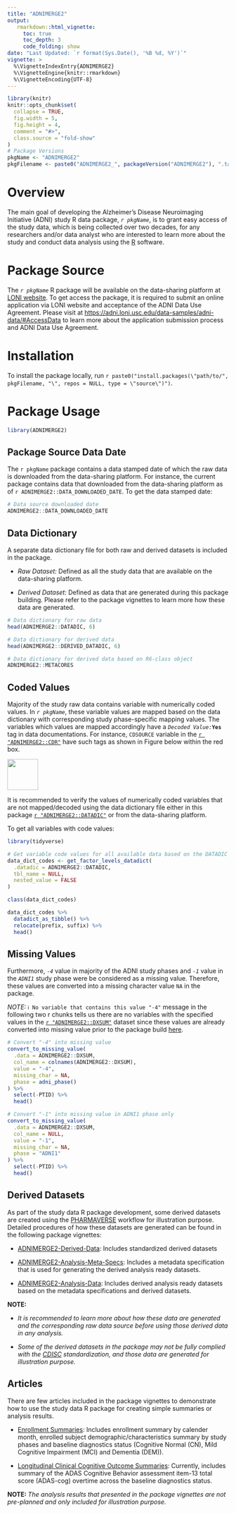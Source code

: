 ```yaml
---
title: "ADNIMERGE2"
output: 
   rmarkdown::html_vignette:
     toc: true
     toc_depth: 3
     code_folding: show
date: "Last Updated: `r format(Sys.Date(), '%B %d, %Y')`"
vignette: >
  %\VignetteIndexEntry{ADNIMERGE2}
  %\VignetteEngine{knitr::rmarkdown}
  %\VignetteEncoding{UTF-8}
---
```


```r
library(knitr)
knitr::opts_chunk$set(
  collapse = TRUE,
  fig.width = 5,
  fig.height = 4,
  comment = "#>",
  class.source = "fold-show"
)
# Package Versions
pkgName <- "ADNIMERGE2"
pkgFilename <- paste0("ADNIMERGE2_", packageVersion("ADNIMERGE2"), ".tar.gz")
```

# Overview 

The main goal of developing the Alzheimer's Disease Neuroimaging Initiative (ADNI) study R data package, *``r pkgName``*, is to grant easy access of the study data, which is being collected over two decades, for any researchers and/or data analyst who are interested to learn more about the study and conduct data analysis using the [R](https://www.r-project.org/) software. 

# Package Source

The *``r pkgName``* R package will be available on the data-sharing platform at [LONI website](https://adni.loni.usc.edu/). To get access the package, it is required to submit an online application via LONI website and acceptance of the ADNI Data Use Agreement. Please visit at <https://adni.loni.usc.edu/data-samples/adni-data/#AccessData> to learn more about the application submission process and ADNI Data Use Agreement.

# Installation

To install the package locally, run ``r paste0("install.packages(\"path/to/", pkgFilename, "\", repos = NULL, type = \"source\")")``.

# Package Usage 

```r
library(ADNIMERGE2)
```

## Package Source Data Date 

The `r pkgName` package contains a data stamped date of which the raw data is downloaded from the data-sharing platform. For instance, the current package contains data that downloaded from the data-sharing platform as of `r ADNIMERGE2::DATA_DOWNLOADED_DATE`. To get the data stamped date:

```r
# Data source downloaded date
ADNIMERGE2::DATA_DOWNLOADED_DATE
```

## Data Dictionary

A separate data dictionary file for both raw and derived datasets is included in the package. 

* *Raw Dataset: * Defined as all the study data that are available on the data-sharing platform.

* *Derived Dataset: * Defined as data that are generated during this package building. Please refer to the package vignettes to learn more how these data are generated.

```r
# Data dictionary for raw data
head(ADNIMERGE2::DATADIC, 6)
```

```r
# Data dictionary for derived data
head(ADNIMERGE2::DERIVED_DATADIC, 6)
```

```r
# Data dictionary for derived data based on R6-class object
ADNIMERGE2::METACORES
```

## Coded Values

Majority of the study raw data contains variable with numerically coded values. In *``r pkgName``*, these variable values are mapped based on the data dictionary with corresponding study phase-specific mapping values. The variables which values are mapped accordingly have a *`Decoded Value: `*` `**`Yes`** tag in data documentations. For instance, `CDSOURCE` variable in the [``r "ADNIMERGE2::CDR"``]("../reference/CDR.html") have such tags as shown in Figure below within the red box. 

<img src="../man/figures/cdr_code_value.png" align="center" height="70" alt = " "/>

It is recommended to verify the values of numerically coded variables that are not mapped/decoded using the data dictionary file either in this package [``r "ADNIMERGE2::DATADIC"``]("../reference/DATADIC.html") or from the data-sharing platform.

To get all variables with code values: 

```r
library(tidyverse)
```

```r
# Get variable code values for all available data based on the DATADIC
data_dict_codes <- get_factor_levels_datadict(
  .datadic = ADNIMERGE2::DATADIC,
  tbl_name = NULL,
  nested_value = FALSE
)

class(data_dict_codes)

data_dict_codes %>%
  datadict_as_tibble() %>%
  relocate(prefix, suffix) %>%
  head()
```

## Missing Values

Furthermore, *`-4`* value in majority of the ADNI study phases and *`-1`* value in the *`ADNI1`* study phase were be considered as a missing value. Therefore, these values are converted into a missing character value `NA` in the package. 

*NOTE: * `ℹ No variable that contains this value "-4"` message in the following two r chunks tells us there are no variables with the specified values in the [``r "ADNIMERGE2::DXSUM"``]("../reference/DXSUM.html") dataset since these values are already converted into missing value prior to the package build [here](https://github.com/atri-biostats/ADNIMERGE2/tree/main/data-raw/data-prep.R). 

```r
# Convert "-4" into missing value
convert_to_missing_value(
  .data = ADNIMERGE2::DXSUM,
  col_name = colnames(ADNIMERGE2::DXSUM),
  value = "-4",
  missing_char = NA,
  phase = adni_phase()
) %>%
  select(-PTID) %>%
  head()
```

```r
# Convert "-1" into missing value in ADNI1 phase only
convert_to_missing_value(
  .data = ADNIMERGE2::DXSUM,
  col_name = NULL,
  value = "-1",
  missing_char = NA,
  phase = "ADNI1"
) %>%
  select(-PTID) %>%
  head()
```

## Derived Datasets 

As part of the study data R package development, some derived datasets are created using the [PHARMAVERSE](https://pharmaverse.org/) workflow for illustration purpose. Detailed procedures of how these datasets are generated can be found in the following package vignettes:

* [ADNIMERGE2-Derived-Data](vignette(topic = "ADNIMERGE2-Derived-Data", package = "ADNIMERGE2")): Includes standardized derived datasets

* [ADNIMERGE2-Analysis-Meta-Specs](vignette(topic = "ADNIMERGE2-Analysis-Meta-Specs", package = "ADNIMERGE2")l): Includes a metadata specification that is used for generating the derived analysis ready datasets.

* [ADNIMERGE2-Analysis-Data](vignette(topic = "ADNIMERGE2-Analysis-Data", package = "ADNIMERGE2")l): Includes derived analysis ready datasets based on the metadata specifications and derived datasets.

**NOTE: ** 

* *It is recommended to learn more about how these data are generated and the corresponding raw data source before using those derived data in any analysis.*

* *Some of the derived datasets in the package may not be fully complied with the [CDISC](https://www.cdisc.org/) standardization, and those data are generated for illustration purpose.*

## Articles 

There are few articles included in the package vignettes to demonstrate how to use the study data R package for creating simple summaries or analysis results.

* [Enrollment Summaries]('./ADNI-Enrollment.html'): Includes enrollment summary by calender month, enrolled subject demographic/characteristics summary by study phases and baseline diagnostics status (Cognitive Normal (CN), Mild Cognitive Impairment (MCI) and Dementia (DEM)).

* [Longitudinal Clinical Cognitive Outcome Summaries]('./ADNI-Longitudinal.html'): Currently, includes summary of the ADAS Cognitive Behavior assessment item-13 total score (ADAS-cog) overtime across the baseline diagnostics status.

**NOTE: ** *The analysis results that presented in the package vignettes are not pre-planned and only included for illustration purpose.* 
